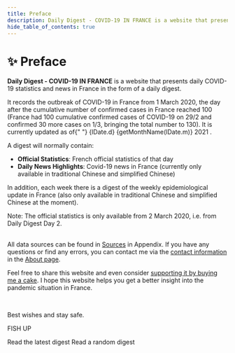 ```yaml
---
title: Preface
description: Daily Digest - COVID-19 IN FRANCE is a website that presents daily COVID-19 statistics and news in France in the form of a daily digest
hide_table_of_contents: true
---
```



<h1 className="pages--h1">✨ Preface</h1>

**Daily Digest - COVID-19 IN FRANCE** is a website that presents daily COVID-19 statistics and news in France in the form of a daily digest.

<p>
  It records the outbreak of COVID-19 in France from 1 March 2020, the day after the cumulative number of confirmed
  cases in France reached 100 (France had 100 cumulative confirmed cases of COVID-19 on 29/2 and confirmed 30 more cases
  on 1/3, bringing the total number to 130). It is currently updated as of{" "}
  <Link to={`/digest/2021/${monthEnLower(lDate.m)}/${lDate.d}`}>
    {lDate.d} {getMonthName(lDate.m)} 2021
  </Link>
  .
</p>

A digest will normally contain:

- **Official Statistics**: French official statistics of that day
- **Daily News Highlights**: Covid-19 news in France (currently only available in traditional Chinese and simplified Chinese)

In addition, each week there is a digest of the weekly epidemiological update in France (also only available in traditional Chinese and simplified Chinese at the moment).

<div className="comment--translc_gray">
  Note: The official statistics is only available from 2 March 2020, i.e. from Daily Digest Day 2.
</div>
<br />

All data sources can be found in [Sources](digest/sources) in Appendix. If you have any questions or find any errors, you can contact me via the [contact information](about#contact) in the [About page](about).

Feel free to share this website and even consider [supporting it by buying me a cake](about#supportthis-website). I hope this website helps you get a better insight into the pandemic situation in France.

<br />

Best wishes and stay safe.

FISH UP

<div className="flex-center--wrap">
  <Link
    className="button button--primary button--lg margin--sm"
    to={`/digest/2021/${monthEnLower(lDate.m)}/${lDate.d}`}
  >
    Read the latest digest
  </Link>
  <Link
    className="button button--primary button--outline button--lg margin--sm"
    to={`/digest/${randDate.y}/${monthEnLower(randDate.m)}/${randDate.d}`}
  >
    Read a random digest
  </Link>
</div>

